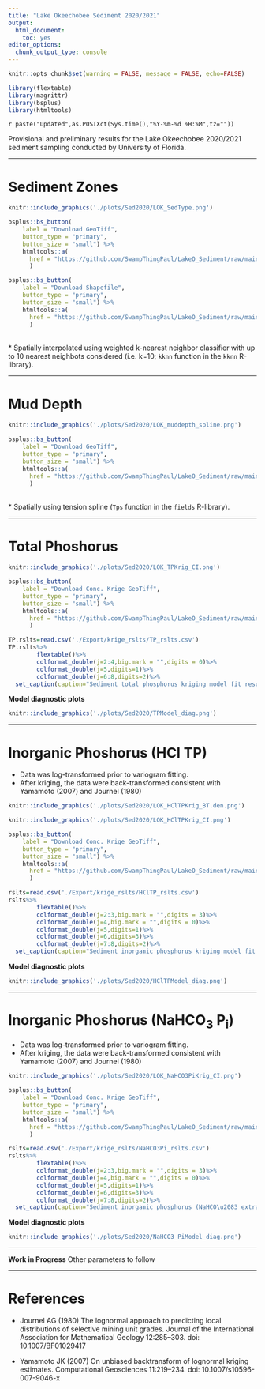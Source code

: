 ```yaml
---
title: "Lake Okeechobee Sediment 2020/2021"
output: 
  html_document: 
    toc: yes
editor_options: 
  chunk_output_type: console
---
```


```r
knitr::opts_chunk$set(warning = FALSE, message = FALSE, echo=FALSE)

library(flextable)
library(magrittr)
library(bsplus)
library(htmltools)
```

`r paste("Updated",as.POSIXct(Sys.time(),"%Y-%m-%d %H:%M",tz=""))`

Provisional and preliminary results for the Lake Okeechobee 2020/2021 sediment sampling conducted by University of Florida.

***
# Sediment Zones

```r

knitr::include_graphics('./plots/Sed2020/LOK_SedType.png')
```

```r
bsplus::bs_button(
    label = "Download GeoTiff",
    button_type = "primary",
    button_size = "small") %>%
    htmltools::a(
      href = "https://github.com/SwampThingPaul/LakeO_Sediment/raw/main/export/LOK_2020_SedZone.tif"
      )
```

```r
bsplus::bs_button(
    label = "Download Shapefile",
    button_type = "primary",
    button_size = "small") %>%
    htmltools::a(
      href = "https://github.com/SwampThingPaul/LakeO_Sediment/raw/main/export/shapefiles/LOK_2020_SedZone.zip"
      )
```

<br>
* Spatially interpolated using weighted k-nearest neighbor classifier with up to 10 nearest neighbots considered (i.e. k=10; `kknn` function in the `kknn` R-library).  

***
# Mud Depth

```r

knitr::include_graphics('./plots/Sed2020/LOK_muddepth_spline.png')
```

```r
bsplus::bs_button(
    label = "Download GeoTiff",
    button_type = "primary",
    button_size = "small") %>%
    htmltools::a(
      href = "https://github.com/SwampThingPaul/LakeO_Sediment/raw/main/export/LOK_2020_MudDepth.tif"
      )
```

<br>
* Spatially using tension spline (`Tps` function in the `fields` R-library).  

***
# Total Phoshorus 
```r

knitr::include_graphics('./plots/Sed2020/LOK_TPKrig_CI.png')
```

```r
bsplus::bs_button(
    label = "Download Conc. Krige GeoTiff",
    button_type = "primary",
    button_size = "small") %>%
    htmltools::a(
      href = "https://github.com/SwampThingPaul/LakeO_Sediment/raw/main/export/LOK_2020_SedTP.tif"
      )
```

```r
TP.rslts=read.csv('./Export/krige_rslts/TP_rslts.csv')
TP.rslts%>%
        flextable()%>%
        colformat_double(j=2:4,big.mark = "",digits = 0)%>%
        colformat_double(j=5,digits=1)%>%
        colformat_double(j=6:8,digits=2)%>%
  set_caption(caption="Sediment total phosphorus kriging model fit results")
```


**Model diagnostic plots**
```r

knitr::include_graphics('./plots/Sed2020/TPModel_diag.png')
```




***
# Inorganic Phoshorus (HCl TP)

* Data was log-transformed prior to variogram fitting.
* After kriging, the data were back-transformed consistent with Yamamoto (2007) and Journel (1980)

```r

knitr::include_graphics('./plots/Sed2020/LOK_HClTPKrig_BT.den.png')
```

```r

knitr::include_graphics('./plots/Sed2020/LOK_HClTPKrig_CI.png')
```

```r
bsplus::bs_button(
    label = "Download Conc. Krige GeoTiff",
    button_type = "primary",
    button_size = "small") %>%
    htmltools::a(
      href = "https://github.com/SwampThingPaul/LakeO_Sediment/raw/main/export/LOK_2020_SedHClTP.tif"
      )
```

```r
rslts=read.csv('./Export/krige_rslts/HClTP_rslts.csv')
rslts%>%
        flextable()%>%
        colformat_double(j=2:3,big.mark = "",digits = 3)%>%
        colformat_double(j=4,big.mark = "",digits = 0)%>%
        colformat_double(j=5,digits=1)%>%
        colformat_double(j=6,digits=3)%>%
        colformat_double(j=7:8,digits=2)%>%
  set_caption(caption="Sediment inorganic phosphorus kriging model fit results. Data were log-transformed to fit assumptions of the model and improve model fit.")
```

**Model diagnostic plots**
```r

knitr::include_graphics('./plots/Sed2020/HClTPModel_diag.png')
```


***
# Inorganic Phoshorus (NaHCO~3~ P~i~)

* Data was log-transformed prior to variogram fitting.
* After kriging, the data were back-transformed consistent with Yamamoto (2007) and Journel (1980)

```r

knitr::include_graphics('./plots/Sed2020/LOK_NaHCO3PiKrig_CI.png')
```

```r
bsplus::bs_button(
    label = "Download Conc. Krige GeoTiff",
    button_type = "primary",
    button_size = "small") %>%
    htmltools::a(
      href = "https://github.com/SwampThingPaul/LakeO_Sediment/raw/main/export/LOK_2020_SedNaHCO3_Pi.tif"
      )
```

```r
rslts=read.csv('./Export/krige_rslts/NaHCO3Pi_rslts.csv')
rslts%>%
        flextable()%>%
        colformat_double(j=2:3,big.mark = "",digits = 3)%>%
        colformat_double(j=4,big.mark = "",digits = 0)%>%
        colformat_double(j=5,digits=1)%>%
        colformat_double(j=6,digits=3)%>%
        colformat_double(j=7:8,digits=2)%>%
  set_caption(caption="Sediment inorganic phosphorus (NaHCO\u2083 extracted) kriging model fit results. Data were log-transformed to fit assumptions of the model and improve model fit.")
```


**Model diagnostic plots**
```r

knitr::include_graphics('./plots/Sed2020/NaHCO3_PiModel_diag.png')
```


***

**Work in Progress** Other parameters to follow

***

# References 

* Journel AG (1980) The lognormal approach to predicting local distributions of selective mining unit grades. Journal of the International Association for Mathematical Geology 12:285–303. doi: 10.1007/BF01029417

* Yamamoto JK (2007) On unbiased backtransform of lognormal kriging estimates. Computational Geosciences 11:219–234. doi: 10.1007/s10596-007-9046-x

